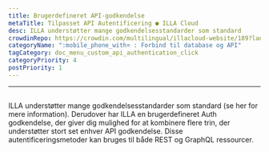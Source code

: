 ```yaml
---
title: Brugerdefineret API-godkendelse
metaTitle: Tilpasset API Autentificering ● ILLA Cloud
desc: ILLA understøtter mange godkendelsesstandarder som standard
crowdinRepo: https://crowdin.com/multilingual/illacloud-website/189?languages=da&filter=basic&value=0
categoryName: ":mobile_phone_with¤ : Forbind til database og API"
tagCategory: doc_menu_custom_api_authentication_click
categoryPriority: 4
postPriority: 1
---
```


* * *

## <h2 hidden>Brugerdefineret API-godkendelse</h2>

ILLA understøtter mange godkendelsesstandarder som standard (se her for mere information). 
Derudover har ILLA en brugerdefineret Auth godkendelse, der giver dig mulighed for at kombinere flere trin, der understøtter stort set enhver API godkendelse. 
Disse autentificeringsmetoder kan bruges til både REST og GraphQL ressourcer.
